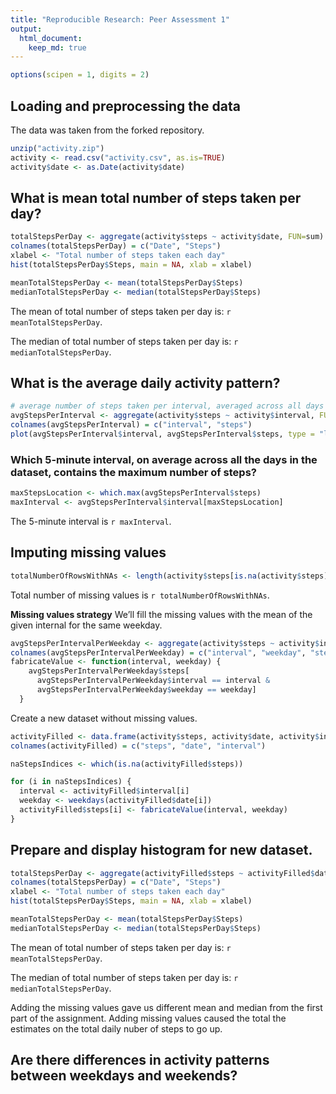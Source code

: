 ```yaml
---
title: "Reproducible Research: Peer Assessment 1"
output: 
  html_document:
    keep_md: true
---
```

```r
options(scipen = 1, digits = 2)
```


## Loading and preprocessing the data
The data was taken from the forked repository.
```r
unzip("activity.zip")
activity <- read.csv("activity.csv", as.is=TRUE)
activity$date <- as.Date(activity$date)
```



## What is mean total number of steps taken per day?
```r
totalStepsPerDay <- aggregate(activity$steps ~ activity$date, FUN=sum)
colnames(totalStepsPerDay) = c("Date", "Steps")
xlabel <- "Total number of steps taken each day"
hist(totalStepsPerDay$Steps, main = NA, xlab = xlabel)

meanTotalStepsPerDay <- mean(totalStepsPerDay$Steps)
medianTotalStepsPerDay <- median(totalStepsPerDay$Steps)
```
The mean of total number of steps taken per day is: `r meanTotalStepsPerDay`.

The median of total number of steps taken per day is: `r medianTotalStepsPerDay`.

## What is the average daily activity pattern?
```r
# average number of steps taken per interval, averaged across all days
avgStepsPerInterval <- aggregate(activity$steps ~ activity$interval, FUN=mean)
colnames(avgStepsPerInterval) = c("interval", "steps")
plot(avgStepsPerInterval$interval, avgStepsPerInterval$steps, type = "l")
```

### Which 5-minute interval, on average across all the days in the dataset, contains the maximum number of steps?
```r
maxStepsLocation <- which.max(avgStepsPerInterval$steps)
maxInterval <- avgStepsPerInterval$interval[maxStepsLocation]
```
The 5-minute interval is `r maxInterval`.



## Imputing missing values
```r
totalNumberOfRowsWithNAs <- length(activity$steps[is.na(activity$steps)])
```
Total number of missing values is `r totalNumberOfRowsWithNAs`.

**Missing values strategy**
We'll fill the missing values with the mean of the given internal for the same weekday.
```r
avgStepsPerIntervalPerWeekday <- aggregate(activity$steps ~ activity$interval + weekdays(activity$date), FUN=mean)
colnames(avgStepsPerIntervalPerWeekday) = c("interval", "weekday", "steps")
fabricateValue <- function(interval, weekday) {
    avgStepsPerIntervalPerWeekday$steps[
      avgStepsPerIntervalPerWeekday$interval == interval &
      avgStepsPerIntervalPerWeekday$weekday == weekday]
  }
```

Create a new dataset without missing values.
```r
activityFilled <- data.frame(activity$steps, activity$date, activity$interval)
colnames(activityFilled) = c("steps", "date", "interval")

naStepsIndices <- which(is.na(activityFilled$steps))

for (i in naStepsIndices) {
  interval <- activityFilled$interval[i]
  weekday <- weekdays(activityFilled$date[i])
  activityFilled$steps[i] <- fabricateValue(interval, weekday)
}
```

## Prepare and display histogram for new dataset.

```r
totalStepsPerDay <- aggregate(activityFilled$steps ~ activityFilled$date, FUN=sum)
colnames(totalStepsPerDay) = c("Date", "Steps")
xlabel <- "Total number of steps taken each day"
hist(totalStepsPerDay$Steps, main = NA, xlab = xlabel)

meanTotalStepsPerDay <- mean(totalStepsPerDay$Steps)
medianTotalStepsPerDay <- median(totalStepsPerDay$Steps)
```
The mean of total number of steps taken per day is: `r meanTotalStepsPerDay`.

The median of total number of steps taken per day is: `r medianTotalStepsPerDay`.

Adding the missing values gave us different mean and median from the first part of the assignment. Adding missing values caused the total the estimates on the total daily nuber of steps to go up.


## Are there differences in activity patterns between weekdays and weekends?
